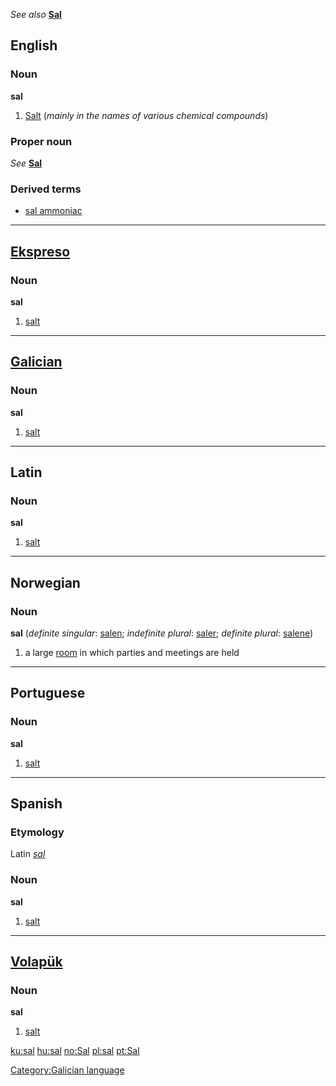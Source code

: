 ''See also'' '''[[Sal]]'''

==English==
===Noun===
'''sal'''

#[[Salt]] (''mainly in the names of various chemical compounds'')

===Proper noun===
''See'' '''[[Sal]]'''

===Derived terms===
*[[sal ammoniac]]

----
==[[Ekspreso]]==
===Noun===
'''sal'''

#[[salt]]

----
==[[Galician]]==
===Noun===
'''sal'''

#[[salt]]

[[Category:Galician language]]

----
==Latin==
===Noun===
'''sal'''

#[[salt]]

----
==Norwegian==
===Noun===
'''sal''' {{m}} (''definite singular'': [[salen]]; ''indefinite plural'': [[saler]]; ''definite plural'': [[salene]])
#a large [[room]] in which parties and meetings are held

----
==Portuguese==
===Noun===
'''sal'''

#[[salt]]

----
==Spanish==
===Etymology===
Latin ''[[sal#Latin|sal]]''

===Noun===
'''sal'''

#[[salt]]

----

==[[Volapük]]== 
===Noun===
'''sal'''

#[[salt]]

[[ku:sal]]
[[hu:sal]]
[[no:Sal]]
[[pl:sal]]
[[pt:Sal]]